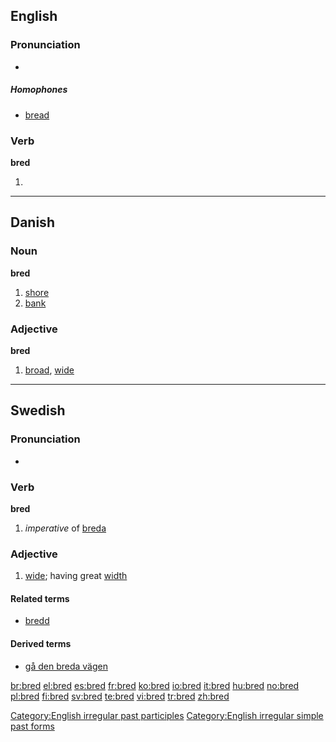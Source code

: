 ==English==

===Pronunciation===
* {{IPA|/brεd/}}
*: {{rhymes|ɛd}}

=====Homophones=====
* [[bread]]

===Verb===
'''bred'''

# {{past of|breed}}

[[Category:English irregular past participles]]
[[Category:English irregular simple past forms]]

----

==Danish==

===Noun===
'''bred''' {{c}}

# [[shore]]
# [[bank]]

===Adjective===
'''bred'''

# [[broad]], [[wide]]

----

==Swedish==

===Pronunciation===
* {{audio|Sv-bred.ogg|audio}}

===Verb===
'''bred'''

# ''imperative'' of [[breda]]

===Adjective===
{{infl|sv|adjective}}
{{sv-adj-reg|n=brett}}

# [[wide]]; having great [[width]]

====Related terms====
* [[bredd]]

====Derived terms====
* [[gå den breda vägen]]

[[br:bred]]
[[el:bred]]
[[es:bred]]
[[fr:bred]]
[[ko:bred]]
[[io:bred]]
[[it:bred]]
[[hu:bred]]
[[no:bred]]
[[pl:bred]]
[[fi:bred]]
[[sv:bred]]
[[te:bred]]
[[vi:bred]]
[[tr:bred]]
[[zh:bred]]